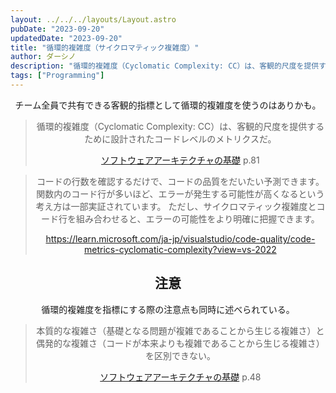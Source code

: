 ```yaml
---
layout: ../../../layouts/Layout.astro
pubDate: "2023-09-20"
updatedDate: "2023-09-20"
title: "循環的複雑度（サイクロマティック複雑度）"
author: ダーシノ
description: "循環的複雑度（Cyclomatic Complexity: CC）は、客観的尺度を提供するために設計されたコードレベルのメトリクスだ。"
tags: ["Programming"]
---
```



<Header {...frontmatter} />

チーム全員で共有できる客観的指標として循環的複雑度を使うのはありかも。

> 循環的複雑度（Cyclomatic Complexity: CC）は、客観的尺度を提供するために設計されたコードレベルのメトリクスだ。
>
> [ソフトウェアアーキテクチャの基礎](https://amzn.to/3zU8h39) p.81


> コードの行数を確認するだけで、コードの品質をだいたい予測できます。 関数内のコード行が多いほど、エラーが発生する可能性が高くなるという考え方は一部実証されています。 ただし、サイクロマティック複雑度とコード行を組み合わせると、エラーの可能性をより明確に把握できます。
>
> https://learn.microsoft.com/ja-jp/visualstudio/code-quality/code-metrics-cyclomatic-complexity?view=vs-2022


## 注意

循環的複雑度を指標にする際の注意点も同時に述べられている。

> 本質的な複雑さ（基礎となる問題が複雑であることから生じる複雑さ）と偶発的な複雑さ（コードが本来よりも複雑であることから生じる複雑さ）を区別できない。
>
> [ソフトウェアアーキテクチャの基礎](https://amzn.to/3zU8h39) p.48
